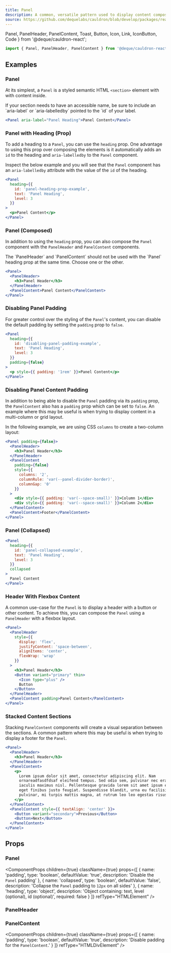 ```yaml
---
title: Panel
description: A common, versatile pattern used to display content composed of different elements, usually in a collection.
source: https://github.com/dequelabs/cauldron/blob/develop/packages/react/src/components/Panel/index.tsx
---
```


  Panel,
  PanelHeader,
  PanelContent,
  Toast,
  Button,
  Icon,
  Link,
  IconButton,
  Code
} from '@deque/cauldron-react';

```js
import { Panel, PanelHeader, PanelContent } from '@deque/cauldron-react';
```

## Examples

### Panel

At its simplest, a `Panel` is a styled semantic HTML `<section>` element with with content inside.

<Note>
  If your section needs to have an accessible name, be sure to include an
  `aria-label` or `aria-labelledby` pointed to the `id` of your label.
</Note>

```jsx example
<Panel aria-label="Panel Heading">Panel Content</Panel>
```

### Panel with Heading (Prop)

To add a heading to a `Panel`, you can use the `heading` prop. One advantage to using this prop over composing
the elements is it automatically adds an `id` to the heading and `aria-labelledby` to the `Panel` component.

Inspect the below example and you will see that the `Panel` component has an `aria-labelledby` attribute with the
value of the `id` of the heading.

```jsx example
<Panel
  heading={{
    id: 'panel-heading-prop-example',
    text: 'Panel Heading',
    level: 3
  }}
>
  <p>Panel Content</p>
</Panel>
```

### Panel (Composed)

In addition to using the `heading` prop, you can also compose the `Panel` component with the `PanelHeader` and
`PanelContent` components.

<Note>
  The `PanelHeader` and `PanelContent` should not be used with the `Panel`
  heading prop at the same time. Choose one or the other.
</Note>

```jsx example
<Panel>
  <PanelHeader>
    <h3>Panel Header</h3>
  </PanelHeader>
  <PanelContent>Panel Content</PanelContent>
</Panel>
```

### Disabling Panel Padding

For greater control over the styling of the `Panel`'s content, you can disable the default padding by setting
the `padding` prop to `false`.

```jsx example
<Panel
  heading={{
    id: 'disabling-panel-padding-example',
    text: 'Panel Heading',
    level: 3
  }}
  padding={false}
>
  <p style={{ padding: '1rem' }}>Panel Content</p>
</Panel>
```

### Disabling Panel Content Padding

In addition to being able to disable the `Panel` padding via its `padding` prop, the `PanelContent` also has a
`padding` prop which can be set to `false`. An example where this may be useful is when trying to display content
in a multi-column or grid layout.

In the following example, we are using CSS `columns` to create a two-column layout:

```jsx example
<Panel padding={false}>
  <PanelHeader>
    <h3>Panel Header</h3>
  </PanelHeader>
  <PanelContent
    padding={false}
    style={{
      columns: '2',
      columnRule: 'var(--panel-divider-border)',
      columnGap: '0'
    }}
  >
    <div style={{ padding: 'var(--space-small)' }}>Column 1</div>
    <div style={{ padding: 'var(--space-small)' }}>Column 2</div>
  </PanelContent>
  <PanelContent>Footer</PanelContent>
</Panel>
```

### Panel (Collapsed)

```jsx example
<Panel
  heading={{
    id: 'panel-collapsed-example',
    text: 'Panel Heading',
    level: 3
  }}
  collapsed
>
  Panel Content
</Panel>
```

### Header With Flexbox Content

A common use-case for the `Panel` is to display a header with a button or other content. To achieve this, you
can compose the `Panel` using a `PanelHeader` with a flexbox layout.

```jsx example
<Panel>
  <PanelHeader
    style={{
      display: 'flex',
      justifyContent: 'space-between',
      alignItems: 'center',
      flexWrap: 'wrap'
    }}
  >
    <h3>Panel Header</h3>
    <Button variant="primary" thin>
      <Icon type="plus" />
      Button
    </Button>
  </PanelHeader>
  <PanelContent padding>Panel Content</PanelContent>
</Panel>
```

### Stacked Content Sections

Stacking `PanelContent` components will create a visual separation between the sections. A common pattern where
this may be useful is when trying to display a footer for the `Panel`.

```jsx example
<Panel>
  <PanelHeader>
    <h3>Panel Header</h3>
  </PanelHeader>
  <PanelContent>
    <p>
      Lorem ipsum dolor sit amet, consectetur adipiscing elit. Nam
      ornareadfasdfdsaf eleifend tempus. Sed odio sem, pulvinar nec erat ac,
      iaculis maximus nisl. Pellentesque gravida lorem sit amet ipsum efficitur,
      eget finibus justo feugiat. Suspendisse blandit, urna eu facilisis
      pulvinar, mi turpis mattis magna, at rutrum leo leo egestas risus.
    </p>
  </PanelContent>
  <PanelContent style={{ textAlign: 'center' }}>
    <Button variant="secondary">Previous</Button>
    <Button>Next</Button>
  </PanelContent>
</Panel>
```

## Props

### Panel

<ComponentProps
  children={true}
  className={true}
  props={[
    {
      name: 'padding',
      type: 'boolean',
      defaultValue: 'true',
      description: 'Disable the `Panel` padding'
    },
    {
      name: 'collapsed',
      type: 'boolean',
      defaultValue: 'false',
      description: 'Collapse the `Panel` padding to `12px` on all sides'
    },
    {
      name: 'heading',
      type: 'object',
      description: 'Object containing: text, level (optional), id (optional)',
      required: false
    }
  ]}
  refType="HTMLElement"
/>

### PanelHeader

<ComponentProps children={true} className={true} refType="HTMLDivElement" />

### PanelContent

<ComponentProps
  children={true}
  className={true}
  props={[
    {
      name: 'padding',
      type: 'boolean',
      defaultValue: 'true',
      description: 'Disable padding for the `PanelContent`.'
    }
  ]}
  refType="HTMLDivElement"
/>
